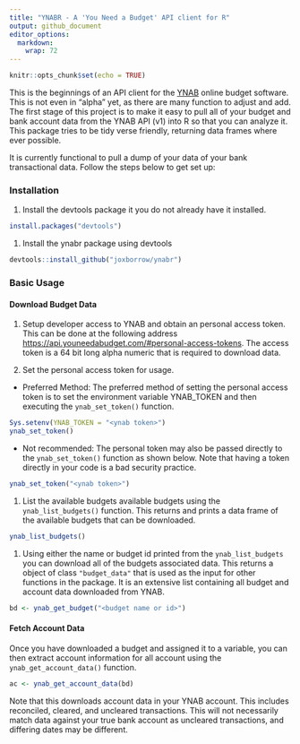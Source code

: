 ```yaml
---
title: "YNABR - A 'You Need a Budget' API client for R"
output: github_document
editor_options: 
  markdown: 
    wrap: 72
---
```


```r
knitr::opts_chunk$set(echo = TRUE)
```

This is the beginnings of an API client for the
[YNAB](http://www.youneedabudget.com) online budget software. This is
not even in "alpha" yet, as there are many function to adjust and add.
The first stage of this project is to make it easy to pull all of your
budget and bank account data from the YNAB API (v1) into R so that you
can analyze it. This package tries to be tidy verse friendly, returning
data frames where ever possible.

It is currently functional to pull a dump of your data of your bank
transactional data. Follow the steps below to get set up:

### Installation

1.  Install the devtools package it you do not already have it
    installed.

```r
install.packages("devtools")
```

1.  Install the ynabr package using devtools

```r
devtools::install_github("joxborrow/ynabr")
```

### Basic Usage

#### Download Budget Data

1.  Setup developer access to YNAB and obtain an personal access token.
    This can be done at the following address
    <https://api.youneedabudget.com/#personal-access-tokens>. The access
    token is a 64 bit long alpha numeric that is required to download
    data.

2.  Set the personal access token for usage.

-   Preferred Method: The preferred method of setting the personal
    access token is to set the environment variable YNAB_TOKEN and then
    executing the `ynab_set_token()` function.

```r
Sys.setenv(YNAB_TOKEN = "<ynab token>")
ynab_set_token()
```

-   Not recommended: The personal token may also be passed directly to
    the `ynab_set_token()` function as shown below. Note that having a
    token directly in your code is a bad security practice.

```r
ynab_set_token("<ynab token>")
```

1.  List the available budgets available budgets using the
    `ynab_list_budgets()` function. This returns and prints a data frame
    of the available budgets that can be downloaded.

```r
ynab_list_budgets()
```

1.  Using either the name or budget id printed from the
    `ynab_list_budgets` you can download all of the budgets associated
    data. This returns a object of class `"budget_data"` that is used as
    the input for other functions in the package. It is an extensive
    list containing all budget and account data downloaded from YNAB.

```r
bd <- ynab_get_budget("<budget name or id>")
```

#### Fetch Account Data

Once you have downloaded a budget and assigned it to a variable, you can
then extract account information for all account using the
`ynab_get_account_data()` function.

```r
ac <- ynab_get_account_data(bd)
```

Note that this downloads account data in your YNAB account. This
includes reconciled, cleared, and uncleared transactions. This will not
necessarily match data against your true bank account as uncleared
transactions, and differing dates may be different.
